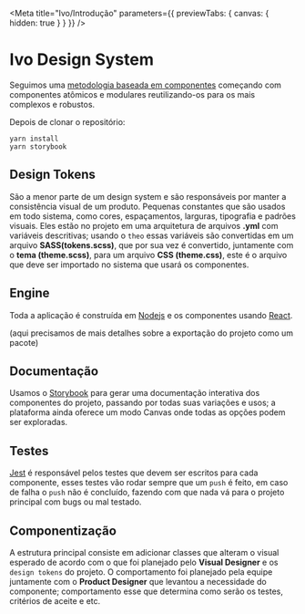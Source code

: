 
<Meta
  title="Ivo/Introdução"
  parameters={{ previewTabs: { canvas: { hidden: true } } }}
/>

# Ivo Design System

Seguimos uma [metodologia baseada em componentes](https://www.componentdriven.org/) começando com componentes atômicos e modulares reutilizando-os para os mais complexos e robustos.

Depois de clonar o repositório:

```
yarn install
yarn storybook
```

## Design Tokens

São a menor parte de um design system e são responsáveis por manter a consistência visual de um produto. Pequenas constantes que são usados em todo sistema, como cores, espaçamentos, larguras, tipografia e padrões visuais.
Eles estão no projeto em uma arquitetura de arquivos **.yml** com variáveis descritivas; usando o `theo` essas variáveis são convertidas em um arquivo **SASS(tokens.scss)**, que por sua vez é convertido, juntamente com o **tema (theme.scss)**, para um arquivo **CSS (theme.css)**, este é o arquivo que deve ser importado no sistema que usará os componentes.

## Engine

Toda a aplicação é construída em [Nodejs](https://nodejs.org/) e os componentes usando [React](https://reactjs.org/).

(aqui precisamos de mais detalhes sobre a exportação do projeto como um pacote)

## Documentação

Usamos o [Storybook](https://storybook.js.org/) para gerar uma documentação interativa dos componentes do projeto, passando por todas suas variações e usos; a plataforma ainda oferece um modo Canvas onde todas as opções podem ser exploradas.

## Testes

[Jest](https://jestjs.io/) é responsável pelos testes que devem ser escritos para cada componente, esses testes vão rodar sempre que um `push` é feito, em caso de falha o `push` não é concluído, fazendo com que nada vá para o projeto principal com bugs ou mal testado.

## Componentização

A estrutura principal consiste em adicionar classes que alteram o visual esperado de acordo com o que foi planejado pelo **Visual Designer** e os `design tokens` do projeto. O comportamento foi planejado pela equipe juntamente com o **Product Designer** que levantou a necessidade do componente; comportamento esse que determina como serão os testes, critérios de aceite e etc.
